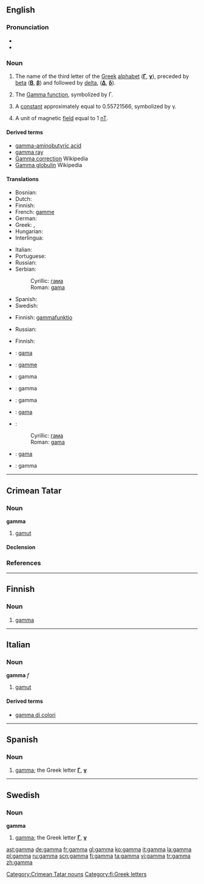{{letter_disp2|beta|[[image:Greek_uc_gamma.png|33px]][[image:Greek_lc_gamma.png|28px]] |delta|γάμα|Γ|γ}}
==English==

===Pronunciation===
* {{IPA|/gæmə/}}
* {{rhymes|æmə}}

===Noun===
{{en-noun}}

# The name of the third letter of the [[Greek]] [[alphabet]] ('''[[Γ]]''', '''[[γ]]'''), preceded by [[beta]] ('''[[Β]]''', '''[[β]]''') and followed by [[delta]], ('''[[Δ]]''', '''[[δ]]''').
# {{context|mathematics}} The [[w:Gamma function|Gamma function]], symbolized by Γ.
# {{context|mathematics}} A [[constant]] approximately equal to 0.55721566, symbolized by γ.
# {{context|physics}} A unit of magnetic [[field]] equal to 1 [[nT]].

====Derived terms====
* [[gamma-aminobutyric acid]]
* [[gamma ray]]
* [[w:Gamma correction|Gamma correction]] Wikipedia
* [[w:Gamma globulin|Gamma globulin]] Wikipedia

====Translations====
{{trans-top|the name of the third letter of the Greek alphabet}}
* Bosnian: {{t-|bs|gama}}
* Dutch: {{t-|nl|gamma|m|f}}
* Finnish: {{t+|fi|gamma}}
* French: [[gamme]] {{f}}
* German: {{t-|de|Gamma|n}}
* Greek: {{t+|el|γάμμα|f|tr=gámma|sc=Grek}}, {{t+|el|γάμα|f|tr=gáma|sc=Grek}}
* Hungarian: {{t-|hu|gamma}}
* Interlingua: {{t-|ia|gamma|xs=Interlingua}}
{{trans-mid}}
* Italian: {{t+|it|gamma}}
* Portuguese: {{t-|pt|gama|m}}
* Russian: {{t|ru|гамма|f|tr=gámma|sc=Cyrl}}
* Serbian:
*: Cyrillic: [[гама]]
*: Roman: [[gama]]
* Spanish: {{t-|es|gamma|f}}
* Swedish: {{t-|sv|gamma}}
{{trans-bottom}}

{{trans-top|the Gamma function}}
* Finnish: [[gammafunktio]]
{{trans-mid}}
* Russian: {{t|ru|гамма-функция|f|tr=gámma-fúnkcija|sc=Cyrl}}
{{trans-bottom}}

{{trans-top|a constant}}
* Finnish: {{t+|fi|gamma}}
{{trans-mid}}
{{trans-bottom}}

{{trans-top|a unit of magnetic field}}
{{trans-mid}}
{{trans-bottom}}

{{checktrans-top}}
*{{ttbc|Bosnian}}: [[gama]]
*{{ttbc|French}}: [[gamme]] {{f}}
*{{ttbc|Hungarian}}: gamma
*{{ttbc|Interlingua}}: gamma
*{{ttbc|Italian}}: gamma
*{{ttbc|Portuguese}}: [[gama]] {{m}}
{{checktrans-mid}}
*{{ttbc|Serbian}}:
*:Cyrillic: [[гама]]
*:Roman: [[gama]]
*{{ttbc|Spanish}}: [[gama]] {{f}}
*{{ttbc|Swedish}}: gamma
{{checktrans-bottom}}

----

==Crimean Tatar==

===Noun===
'''gamma'''

# [[gamut]]

====Declension====
{{crh-latin-noun|nıñ|ğa|nı|da|dan}}

===References===
{{R:Useinov-Mireev 2002}}

[[Category:Crimean Tatar nouns]]

----

==Finnish==

===Noun===
{{fi-noun}}

# [[#English|gamma]]

[[Category:fi:Greek letters]]

----

==Italian==

===Noun===
'''gamma''' ''f''

# [[gamut]]

====Derived terms====
*[[gamma di colori]]<!-- only if it's a set-phrase -->

----

==Spanish==

===Noun===
{{es-noun-f}}

# [[gamma]]; the Greek letter '''[[Γ]]''', '''[[γ]]'''

----

==Swedish==

===Noun===
'''gamma'''

# [[gamma]]; the Greek letter '''[[Γ]]''', '''[[γ]]'''

[[ast:gamma]]
[[de:gamma]]
[[fr:gamma]]
[[gl:gamma]]
[[ko:gamma]]
[[it:gamma]]
[[la:gamma]]
[[pl:gamma]]
[[ru:gamma]]
[[scn:gamma]]
[[fi:gamma]]
[[ta:gamma]]
[[vi:gamma]]
[[tr:gamma]]
[[zh:gamma]]